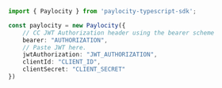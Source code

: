 ```typescript index.ts
import { Paylocity } from 'paylocity-typescript-sdk';

const paylocity = new Paylocity({
    // CC JWT Authorization header using the bearer scheme
    bearer: "AUTHORIZATION",
    // Paste JWT here.
    jwtAuthorization: "JWT_AUTHORIZATION",
    clientId: "CLIENT_ID",
    clientSecret: "CLIENT_SECRET"
})
```